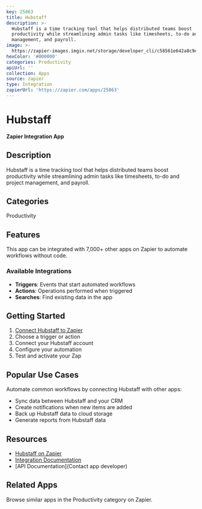 ```yaml
---
key: 25863
title: Hubstaff
description: >-
  Hubstaff is a time tracking tool that helps distributed teams boost
  productivity while streamlining admin tasks like timesheets, to-do and project
  management, and payroll.
image: >-
  https://zapier-images.imgix.net/storage/developer_cli/c58561e642a8c9e574bb72a312cc8ad5.png?auto=format%2Ccompress&ixlib=python-3.0.0&q=50
hexColor: '#000000'
categories: Productivity
apiUrl: ''
collection: Apps
source: zapier
type: Integration
zapierUrl: 'https://zapier.com/apps/25863'
---
```

# Hubstaff

**Zapier Integration App**

## Description

Hubstaff is a time tracking tool that helps distributed teams boost productivity while streamlining admin tasks like timesheets, to-do and project management, and payroll.

## Categories

Productivity

## Features

This app can be integrated with 7,000+ other apps on Zapier to automate workflows without code.

### Available Integrations

- **Triggers**: Events that start automated workflows
- **Actions**: Operations performed when triggered
- **Searches**: Find existing data in the app

## Getting Started

1. [Connect Hubstaff to Zapier](https://zapier.com/apps/25863)
2. Choose a trigger or action
3. Connect your Hubstaff account
4. Configure your automation
5. Test and activate your Zap

## Popular Use Cases

Automate common workflows by connecting Hubstaff with other apps:

- Sync data between Hubstaff and your CRM
- Create notifications when new items are added
- Back up Hubstaff data to cloud storage
- Generate reports from Hubstaff data

## Resources

- [Hubstaff on Zapier](https://zapier.com/apps/25863)
- [Integration Documentation](https://zapier.com/apps/25863/integrations)
- [API Documentation](Contact app developer)

## Related Apps

Browse similar apps in the Productivity category on Zapier.
